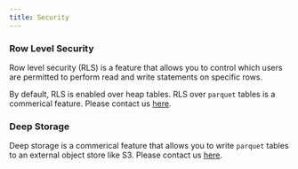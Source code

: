 ```yaml
---
title: Security
---
```


### Row Level Security

Row level security (RLS) is a feature that allows you to control which users are permitted to perform
read and write statements on specific rows.

By default, RLS is enabled over heap tables. RLS over `parquet` tables is a commerical feature. Please
contact us [here](mailto:sales@paradedb.com).

### Deep Storage

Deep storage is a commerical feature that allows you to write `parquet` tables to an external object
store like S3. Please contact us [here](mailto:sales@paradedb.com).
